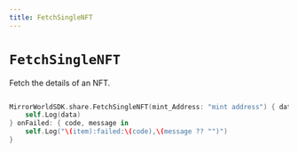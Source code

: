 ```yaml
---
title: FetchSingleNFT
---
```


# `FetchSingleNFT`
Fetch the details of an NFT.


```swift

MirrorWorldSDK.share.FetchSingleNFT(mint_Address: "mint address") { data in
    self.Log(data)
} onFailed: { code, message in
    self.Log("\(item):failed:\(code),\(message ?? "")")
}

```